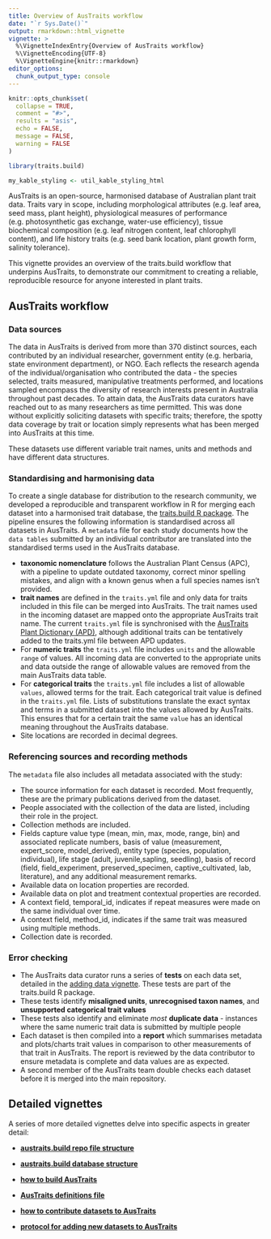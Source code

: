 ```yaml
---
title: Overview of AusTraits workflow
date: "`r Sys.Date()`"
output: rmarkdown::html_vignette
vignette: >
  %\VignetteIndexEntry{Overview of AusTraits workflow}
  %\VignetteEncoding{UTF-8}
  %\VignetteEngine{knitr::rmarkdown}
editor_options:
  chunk_output_type: console
---
```


```r
knitr::opts_chunk$set(
  collapse = TRUE,
  comment = "#>",
  results = "asis",
  echo = FALSE,
  message = FALSE,
  warning = FALSE
)

library(traits.build)

my_kable_styling <- util_kable_styling_html
```

AusTraits is an open-source, harmonised database of Australian plant trait data. Traits vary in scope, including morphological attributes (e.g. leaf area, seed mass, plant height), physiological measures of performance (e.g. photosynthetic gas exchange, water-use efficiency), tissue biochemical composition (e.g. leaf nitrogen content, leaf chlorophyll content), and life history traits (e.g. seed bank location, plant growth form, salinity tolerance).

This vignette provides an overview of the traits.build workflow that underpins AusTraits, to demonstrate our commitment to creating a reliable, reproducible resource for anyone interested in plant traits. 

## AusTraits workflow 

### Data sources

The data in AusTraits is derived from more than 370 distinct sources, each contributed by an individual researcher, government entity (e.g. herbaria, state environment department), or NGO. Each reflects the research agenda of the individual/organisation who contributed the data - the species selected, traits measured, manipulative treatments performed, and locations sampled encompass the diversity of research interests present in Australia throughout past decades. To attain data, the AusTraits data curators have reached out to as many researchers as time permitted. This was done without explicitly soliciting datasets with specific traits; therefore, the spotty data coverage by trait or location simply represents what has been merged into AusTraits at this time.   

These datasets use different variable trait names, units and methods and have different data structures. 

### Standardising and harmonising data

To create a single database for distribution to the research community, we developed a reproducible and transparent workflow in R for merging each dataset into a harmonised trait database, the [traits.build R package](https://github.com/traitecoevo/traits.build). The pipeline ensures the following information is standardised across all datasets in AusTraits. A `metadata` file for each study documents how the `data tables` submitted by an individual contributor are translated into the standardised terms used in the AusTraits database. 

* **taxonomic nomenclature** follows the Australian Plant Census (APC), with a pipeline to update outdated taxonomy, correct minor spelling mistakes, and align with a known genus when a full species names isn't provided.  
* **trait names** are defined in the `traits.yml` file and only data for traits included in this file can be merged into AusTraits. The trait names used in the incoming dataset are mapped onto the appropriate AusTraits trait name. The current `traits.yml` file is synchronised with the [AusTraits Plant Dictionary (APD)](https://github.com/traitecoevo/APD), although additional traits can be tentatively added to the traits.yml file between APD updates.
* For **numeric traits** the `traits.yml` file includes `units` and the allowable `range` of values. All incoming data are converted to the appropriate units and data outside the range of allowable values are removed from the main AusTraits data table.
* For **categorical traits** the `traits.yml` file includes a list of allowable `values`, allowed terms for the trait. Each categorical trait value is defined in the `traits.yml` file. Lists of substitutions translate the exact syntax and terms in a submitted dataset into the values allowed by AusTraits. This ensures that for a certain trait the same `value` has an identical meaning throughout the AusTraits database.
* Site locations are recorded in decimal degrees.

### Referencing sources and recording methods

The `metadata` file also includes all metadata associated with the study:

* The source information for each dataset is recorded. Most frequently, these are the primary publications derived from the dataset. 
* People associated with the collection of the data are listed, including their role in the project.
* Collection methods are included.
* Fields capture value type (mean, min, max, mode, range, bin) and associated replicate numbers, basis of value (measurement, expert_score, model_derived), entity type (species, population, individual), life stage (adult, juvenile,sapling, seedling), basis of record (field, field_experiment, preserved_specimen, captive_cultivated, lab, literature), and any additional measurement remarks. 
* Available data on location properties are recorded. 
* Available data on plot and treatment contextual properties are recorded.
* A context field, temporal_id, indicates if repeat measures were made on the same individual over time.
* A context field, method_id, indicates if the same trait was measured using multiple methods.
* Collection date is recorded.

### Error checking

* The AusTraits data curator runs a series of **tests** on each data set, detailed in the [adding data vignette](http://traitecoevo.github.io/austraits.build/articles/adding_data.html). These tests are part of the traits.build R package.
* These tests identify **misaligned units**, **unrecognised taxon names**, and **unsupported categorical trait values**
* These tests also identify and eliminate *most* **duplicate data** - instances where the same numeric trait data is submitted by multiple people
* Each dataset is then compiled into a **report** which summarises metadata and plots/charts trait values in comparison to other measurements of that trait in AusTraits. The report is reviewed by the data contributor to ensure metadata is complete and data values are as expected.
* A second member of the AusTraits team double checks each dataset before it is merged into the main repository.


## Detailed vignettes
A series of more detailed vignettes delve into specific aspects in greater detail:  

* **[austraits.build repo file structure](http://traitecoevo.github.io/austraits.build/articles/austraits_file_structure.html)**  
* **[austraits.build database structure](http://traitecoevo.github.io/austraits.build/articles/austraits_database_structure.html)**  
* **[how to build AusTraits](http://traitecoevo.github.io/austraits.build/articles/austraits.build.html)**  
* **[AusTraits definitions file](http://traitecoevo.github.io/austraits.build/articles/trait_definitions.html)**  
  
* **[how to contribute datasets to AusTraits](http://traitecoevo.github.io/austraits.build/articles/contributing_data.html)**  
* **[protocol for adding new datasets to AusTraits](http://traitecoevo.github.io/austraits.build/articles/adding_data.html)**  
